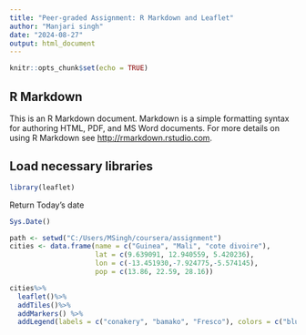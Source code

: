 ---
title: "Peer-graded Assignment: R Markdown and Leaflet"
author: "Manjari singh"
date: "2024-08-27"
output: html_document
---

```{r setup, include=FALSE}
knitr::opts_chunk$set(echo = TRUE)
```

## R Markdown

This is an R Markdown document. Markdown is a simple formatting syntax for authoring HTML, PDF, and MS Word documents. For more details on using R Markdown see <http://rmarkdown.rstudio.com>.

## Load necessary libraries
```{r}
library(leaflet)
```

Return Today's date
```{r}
Sys.Date()
```

```{r}
path <- setwd("C:/Users/MSingh/coursera/assignment")
cities <- data.frame(name = c("Guinea", "Mali", "cote divoire"),
                     lat = c(9.639091, 12.940559, 5.420236),
                     lon = c(-13.451930,-7.924775,-5.574145),
                     pop = c(13.86, 22.59, 28.16))

cities%>%
  leaflet()%>%
  addTiles()%>%
  addMarkers() %>%
  addLegend(labels = c("conakery", "bamako", "Fresco"), colors = c("blue","green","red"))
  

```

